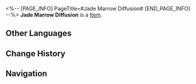 <%-- [PAGE_INFO]
PageTitle=#Jade Marrow Diffusion#
[END_PAGE_INFO] --%>
{{Item Infobox
|title       = Jade Marrow Diffusion
|id          = 402022
|image       = Item Jade Marrow Diffusion.png
|type        = 
|invCategory = Consumables
|rarity      = 3
|effect      = Upon use, increases Effect RES of all allies by 30% for the next battle.
|description = A poultice made by refining gentle halcyon horn and cryojade, then grinding them into powder and mixing them with a large amount of herbal extracts. It is greenish in color, has a pleasant fragrance, and has therapeutic effects in promoting the healing of muscle injuries, fractures, and bone fractures. Strictly prohibited for internal use!
|source1     = [[Omni-Synthesizer]]
|source2     = Longevity Hall
}}
{{Description|1=''"The leg has already deteriorated severely and requires amputation."''}}
'''Jade Marrow Diffusion''' is a [[Item]].

==Other Languages==
{{Other Languages
|en   = Jade Marrow Diffusion
|zhs  = 玉髓风骨散
|zht  = 玉髓風骨散
|ja   = 玉髄風骨散
|ko   = 옥수풍골산
|es   = Difusión de médula de jade
|fr   = Cataplasme de moelle de jade
|ru   = Молотый халцедон
|th   = Jade Marrow Diffusion
|vi   = Ngọc Tủy Phong Cốt Tán
|de   = Jademark-Diffusion
|id   = Jade Marrow Diffusion
|pt   = Difusão de Tutano de Jade
}}

==Change History==
{{Change History|2.0}}

==Navigation==
{{Consumable Navbox}}